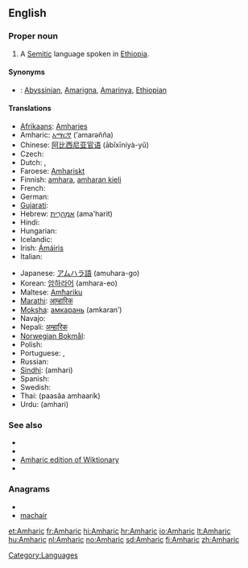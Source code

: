==English==
{{wikipedia}}

===Proper noun===
{{en-proper noun}}

# A [[Semitic]] language spoken in [[Ethiopia]].

====Synonyms====
* {{italbrac|language}}: [[Abyssinian]], [[Amarigna]], [[Amarinya]], [[Ethiopian]]

====Translations====
{{trans-top|language}}
* [[Afrikaans]]: [[Amharies]]
* Amharic: [[አማርኛ]] (’amarəñña)
* Chinese: [[阿比西尼亚官语]] (ābǐxīníyà-yǔ)
* Czech: {{t-|cs|amharština|f}}
* Dutch: {{t+|nl|Amhaars|n}}, {{t+|nl|Amharisch|n}}
* Faroese: [[Amhariskt]]
* Finnish: [[amhara]], [[amharan kieli]]
* French: {{t+|fr|amharique|m}}
* German: {{t+|de|Amharisch|n}}
* [[Gujarati]]: {{t|gu|આમ્હારિક|sc=Gujr|xs=Gujarati}}
* Hebrew: [[אמהרית|אַמְהָרִית]] (ama'harit)
* Hindi: {{t+|hi|आम्हारिक|xs=Hindi}}
* Hungarian: {{t+|hu|amhara}}
* Icelandic: {{t+|is|amharíska}}
* Irish: [[Ámáiris]]
* Italian: {{t+|it|amarico}}
{{trans-mid}}
* Japanese: [[アムハラ語]] (amuhara-go)
* Korean: [[암하라어]] (amhara-eo)
* Maltese: [[Amħariku]]
* [[Marathi]]: [[आम्हारिक]]
* [[Moksha]]: [[амкарань]] (amkaranʹ)
* Navajo: {{tø|nv|Amhara Dineʼé bizaad}}
* Nepali: [[अम्हारिक]]
* [[Norwegian Bokmål]]: {{t|no|amharisk}}
* Polish: {{t-|pl|amharski}}
* Portuguese: {{t+|pt|amárico}}, {{t|pt|amharico}}
* Russian: {{t+|ru|амхарский|tr=amxárskij}}
* [[Sindhi]]: {{sd-Arab|[[اَمهارِي]]}} (amhari)
* Spanish: {{t+|es|amárico}}
* Swedish: {{t+|sv|amhariska}}
* Thai: {{Thai|[[ภาษาอัมฮาริค]]}} (paasăa amhaarík)
* Urdu: {{fa-Arab|[[امہاري]]}} (amhari)
{{trans-bottom}}

===See also===
{{interwiktionary|code=am}}

* {{langcat}}
* {{pedialite|Amharic language}}
* [[:am:|Amharic edition of Wiktionary]]
* {{ISO 639|link=Ethnologue|1code=am|code=amh}}

===Anagrams===
* {{alphagram|aachimr}}
* [[machair#English|machair]]

[[Category:Languages]]

[[et:Amharic]]
[[fr:Amharic]]
[[hi:Amharic]]
[[hr:Amharic]]
[[io:Amharic]]
[[lt:Amharic]]
[[hu:Amharic]]
[[nl:Amharic]]
[[no:Amharic]]
[[sd:Amharic]]
[[fi:Amharic]]
[[zh:Amharic]]